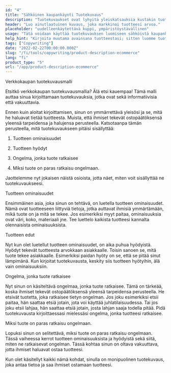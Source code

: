 ```yaml
---
id: "4"
title: "Sähköinen kaupankäynti Tuotekuvaus"
description: "Tuotekuvaukset ovat lyhyitä yleiskatsauksia kustakin tuotteesta, joissa korostetaan tärkeimpiä ominaisuuksia ja etuja. Sähköisessä kaupankäynnissä ja vähittäiskaupassa on tärkeää miettiä selkeän kielen käyttöä, lyhyyttä ja keskittymistä enemmän optimoituihin SEO-avainsanoihin. Mutta muunlaisissa yrityksissä, kuten lakimiehissä, tärkeitä tekijöitä ovat ammattimaisuus ja asiakaspalvelu. Autamme sinua käyttämään tekoälyä luodaksesi tuotekuvauksia, jotka on räätälöity tiettyihin avainsanoihin ja jotka sopivat parhaiten brändillesi."
header: "Luo ainutlaatuinen kuvaus, joka markkinoi tuotteesi arvoa."
placeholder: "uudelleenkäytettävä kuppi, ympäristöystävällinen"
usage: "Tätä voidaan käyttää tuotekuvauksen luomiseen sähköistä kaupankäyntiä varten, esimerkiksi verkkokaupan ruokatoimituksia, vaatteita jne. varten."
help_hint: "Kirjoita muutama avainsana tuotteestasi; sitten luomme tuotekuvauksen annetusta tekstistä."
tags: ["Copywriting"]
date: "2022-02-22T00:00:00.000Z"
slug: "/fi/tools/copywriting/product-description-ecommerce"
lang: "fi"
product_type: "5"
url: "/app/product-description-ecommerce"
---
```


Verkkokaupan tuotekuvausmalli

Etsitkö verkkokaupan tuotekuvausmallia? Älä etsi kauempaa! Tämä malli auttaa sinua kirjoittamaan tuotekuvauksia, jotka ovat sekä informatiivisia että vakuuttavia.

Ennen kuin aloitat kirjoittamisen, sinun on ymmärrettävä yleisösi ja se, mitä he haluavat tietää tuotteesta. Muista, että ihmiset tekevät ostopäätöksensä yleensä tarpeidensa ja halujensa perusteella. Katsotaanpa tämän perusteella, mitä tuotekuvaukseen pitäisi sisällyttää:

1. Tuotteen ominaisuudet

2. Tuotteen hyödyt

3. Ongelma, jonka tuote ratkaisee

4. Miksi tuote on paras ratkaisu ongelmaan.

Jaottelemme nyt jokaisen näistä osioista, jotta näet, miten voit sisällyttää ne tuotekuvaukseesi.

Tuotteen ominaisuudet

Ensimmäinen asia, joka sinun on tehtävä, on luetella tuotteen ominaisuudet. Nämä ovat tuotteeseen liittyviä tietoja, jotka auttavat ihmisiä ymmärtämään, mikä tuote on ja mitä se tekee. Jos esimerkiksi myyt paitaa, ominaisuuksia ovat väri, koko, materiaali jne. Tee luettelo kaikista tuotteesi kannalta olennaisista ominaisuuksista.

Tuotteen edut

Nyt kun olet luetellut tuotteen ominaisuudet, on aika puhua hyödyistä. Hyödyt tekevät tuotteesta arvokkaan asiakkaalle. Toisin sanoen se, mitä tuote tekee asiakkaalle. Esimerkiksi paidan hyöty on se, että se pitää sinut lämpimänä. Kun kirjoitat tuotekuvausta, keskity siis tuotteen hyötyihin, älä vain ominaisuuksiin.

Ongelma, jonka tuote ratkaisee

Nyt sinun on käsiteltävä ongelmaa, jonka tuote ratkaisee. Tämä on tärkeää, koska ihmiset tekevät ostopäätöksensä yleensä tarpeidensa perusteella. He etsivät tuotetta, joka ratkaisee tietyn ongelman. Jos joku esimerkiksi etsii paitaa, hän saattaa etsiä jotain, jota voi käyttää juhlatilaisuudessa. Tai jos joku etsii lahjaa, hän saattaa etsiä jotain, josta lahjan saaja todella pitää. Pidä tuotekuvausta kirjoittaessasi mielessäsi ongelma, jonka tuotteesi ratkaisee.

Miksi tuote on paras ratkaisu ongelmaan.

Lopuksi sinun on selitettävä, miksi tuote on paras ratkaisu ongelmaan. Tässä vaiheessa kerrot tuotteen ominaisuuksista ja hyödyistä sekä siitä, miten ne ratkaisevat ongelman. Tässä kohtaa sinun on oltava vakuuttava, jotta ihmiset haluavat ostaa tuotteesi.

Kun olet käsitellyt kaikki nämä kohdat, sinulla on monipuolinen tuotekuvaus, joka antaa tietoa ja saa ihmiset ostamaan tuotteesi.
